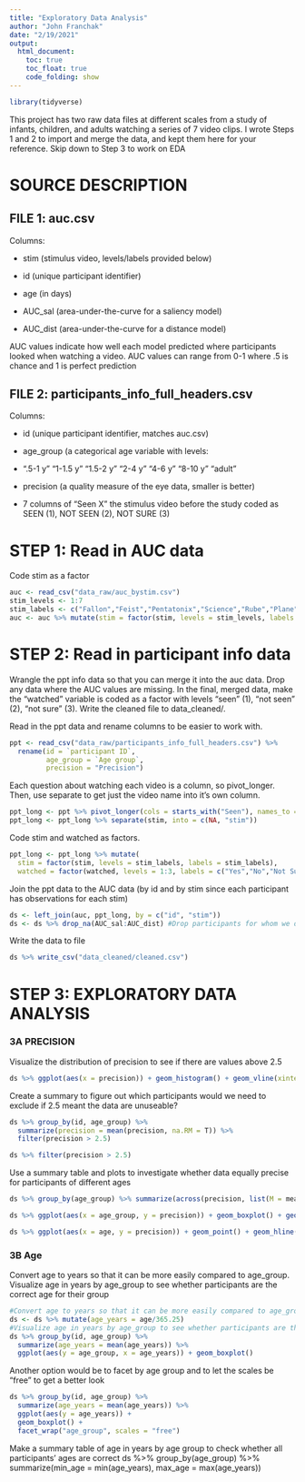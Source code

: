 ```yaml
---
title: "Exploratory Data Analysis"
author: "John Franchak"
date: "2/19/2021"
output: 
  html_document:
    toc: true
    toc_float: true
    code_folding: show
---
```


```r
library(tidyverse)

```

This project has two raw data files at different scales from a study of infants, children, and adults watching a series of 7 video clips. I wrote Steps 1 and 2 to import and merge the data, and kept them here for your reference. Skip down to Step 3 to work on EDA

# SOURCE DESCRIPTION

## FILE 1: auc.csv

Columns:

-   stim (stimulus video, levels/labels provided below)

-   id (unique participant identifier)

-   age (in days)

-   AUC_sal (area-under-the-curve for a saliency model)

-   AUC_dist (area-under-the-curve for a distance model)

AUC values indicate how well each model predicted where participants looked when watching a video. AUC values can range from 0-1 where .5 is chance and 1 is perfect prediction

## FILE 2: participants_info_full_headers.csv

Columns:

-   id (unique participant identifier, matches auc.csv)

-   age_group (a categorical age variable with levels:

-   ".5-1 y" "1-1.5 y" "1.5-2 y" "2-4 y" "4-6 y" "8-10 y" "adult"

-   precision (a quality measure of the eye data, smaller is better)

-   7 columns of "Seen X" the stimulus video before the study coded as SEEN (1), NOT SEEN (2), NOT SURE (3)

# STEP 1: Read in AUC data

Code stim as a factor

```r
auc <- read_csv("data_raw/auc_bystim.csv")
stim_levels <- 1:7
stim_labels <- c("Fallon","Feist","Pentatonix","Science","Rube","Plane","Dogs")
auc <- auc %>% mutate(stim = factor(stim, levels = stim_levels, labels = stim_labels))
```

# STEP 2: Read in participant info data

Wrangle the ppt info data so that you can merge it into the auc data. Drop any data where the AUC values are missing. In the final, merged data, make the "watched" variable is coded as a factor with levels "seen" (1), "not seen" (2), "not sure" (3). Write the cleaned file to data_cleaned/.

Read in the ppt data and rename columns to be easier to work with.

```r
ppt <- read_csv("data_raw/participants_info_full_headers.csv") %>% 
  rename(id = `participant ID`, 
         age_group = `Age group`, 
         precision = "Precision")
```

Each question about watching each video is a column, so pivot_longer. Then, use separate to get just the video name into it's own column.

```r
ppt_long <- ppt %>% pivot_longer(cols = starts_with("Seen"), names_to = "stim", values_to = "watched")
ppt_long <- ppt_long %>% separate(stim, into = c(NA, "stim"))
```

Code stim and watched as factors.

```r
ppt_long <- ppt_long %>% mutate(
  stim = factor(stim, levels = stim_labels, labels = stim_labels),
  watched = factor(watched, levels = 1:3, labels = c("Yes","No","Not Sure")))
```

Join the ppt data to the AUC data (by id and by stim since each participant has observations for each stim)

```r
ds <- left_join(auc, ppt_long, by = c("id", "stim"))  
ds <- ds %>% drop_na(AUC_sal:AUC_dist) #Drop participants for whom we don't have data for the DV
```

Write the data to file

```r
ds %>% write_csv("data_cleaned/cleaned.csv")
```

# STEP 3: EXPLORATORY DATA ANALYSIS

### 3A PRECISION <!-- Is the precision acceptable (< 2.5) for each participant? Visualize the distribution of precision to see if there are values above 2.5 #Create a summary to figure out which participants would we need to exclude if > 2.5 meant the data are unuseable? #Use a summary table and plots to investigate whether data equally precise for participants of different ages -->

Visualize the distribution of precision to see if there are values above 2.5

```r
ds %>% ggplot(aes(x = precision)) + geom_histogram() + geom_vline(xintercept = 2.5)
```


Create a summary to figure out which participants would we need to exclude if 2.5 meant the data are unuseable?

```r
ds %>% group_by(id, age_group) %>% 
  summarize(precision = mean(precision, na.RM = T)) %>% 
  filter(precision > 2.5)
```

```r
ds %>% filter(precision > 2.5)
```


Use a summary table and plots to investigate whether data equally precise for participants of different ages  

```r
ds %>% group_by(age_group) %>% summarize(across(precision, list(M = mean, MIN = min, MAX = max)))
```


```r
ds %>% ggplot(aes(x = age_group, y = precision)) + geom_boxplot() + geom_hline(yintercept = 2.5)
```

```r
ds %>% ggplot(aes(x = age, y = precision)) + geom_point() + geom_hline(yintercept = 2.5)
```


### 3B Age  

Convert age to years so that it can be more easily compared to age_group. Visualize age in years by age_group to see whether participants are the correct age for their group <!-- Make a summary table of age in years by age group to check whether all participants' ages are correct -->

```r
#Convert age to years so that it can be more easily compared to age_group 
ds <- ds %>% mutate(age_years = age/365.25)
#Visualize age in years by age_group to see whether participants are the correct age for their group 
ds %>% group_by(id, age_group) %>% 
  summarize(age_years = mean(age_years)) %>% 
  ggplot(aes(y = age_group, x = age_years)) + geom_boxplot()
```

Another option would be to facet by age group and to let the scales be "free" to get a better look  

```r
ds %>% group_by(id, age_group) %>% 
  summarize(age_years = mean(age_years)) %>% 
  ggplot(aes(y = age_years)) + 
  geom_boxplot() + 
  facet_wrap("age_group", scales = "free")
```


Make a summary table of age in years by age group to check whether all participants' ages are correct ds %>% group_by(age_group) %>% summarize(min_age = min(age_years), max_age = max(age_years))
